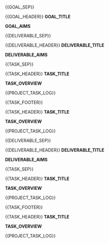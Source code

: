 {{GOAL_SEP}}



{{GOAL_HEADER}} __GOAL_TITLE__



__GOAL_AIMS__



{{DELIVERABLE_SEP}}



{{DELIVERABLE_HEADER}} __DELIVERABLE_TITLE__



__DELIVERABLE_AIMS__



{{TASK_SEP}}



{{TASK_HEADER}} __TASK_TITLE__



__TASK_OVERVIEW__





{{PROJECT_TASK_LOG}}



{{TASK_FOOTER}}



{{TASK_HEADER}} __TASK_TITLE__



__TASK_OVERVIEW__





{{PROJECT_TASK_LOG}}



{{DELIVERABLE_SEP}}



{{DELIVERABLE_HEADER}} __DELIVERABLE_TITLE__



__DELIVERABLE_AIMS__



{{TASK_SEP}}



{{TASK_HEADER}} __TASK_TITLE__



__TASK_OVERVIEW__





{{PROJECT_TASK_LOG}}



{{TASK_FOOTER}}



{{TASK_HEADER}} __TASK_TITLE__



__TASK_OVERVIEW__





{{PROJECT_TASK_LOG}}




